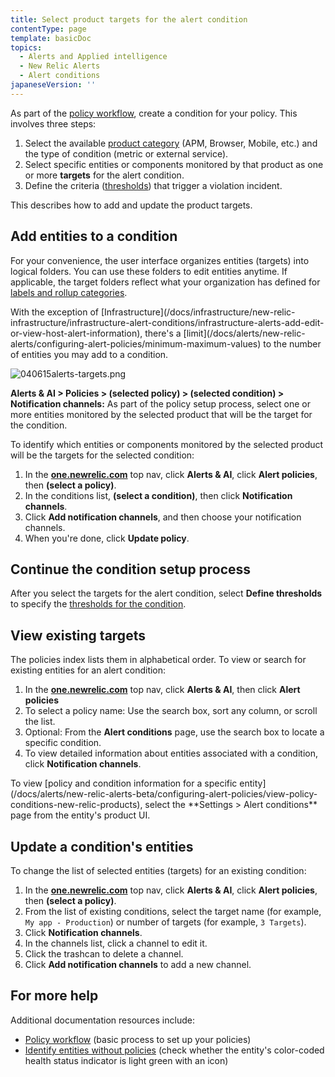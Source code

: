 ```yaml
---
title: Select product targets for the alert condition
contentType: page
template: basicDoc
topics:
  - Alerts and Applied intelligence
  - New Relic Alerts
  - Alert conditions
japaneseVersion: ''
---
```


As part of the [policy workflow](/docs/alerts/new-relic-alerts-beta/configuring-alert-policies/alert-policy-workflow), create a condition for your policy. This involves three steps:

1. Select the available [product category](/docs/alerts/new-relic-alerts-beta/configuring-alert-policies/define-alert-conditions) (APM, Browser, Mobile, etc.) and the type of condition (metric or external service).
2. Select specific entities or components monitored by that product as one or more **targets** for the alert condition.
3. Define the criteria ([thresholds](/docs/alerts/new-relic-alerts-beta/configuring-alert-policies/define-thresholds-trigger-alert)) that trigger a violation incident.

This describes how to add and update the product targets.

## Add entities to a condition

For your convenience, the user interface organizes entities (targets) into logical folders. You can use these folders to edit entities anytime. If applicable, the target folders reflect what your organization has defined for [labels and rollup categories](/docs/apm/new-relic-apm/maintenance/labels-categories-organizing-your-apps-servers).

<Callout variant="important">
  With the exception of [Infrastructure](/docs/infrastructure/new-relic-infrastructure/infrastructure-alert-conditions/infrastructure-alerts-add-edit-or-view-host-alert-information), there's a [limit](/docs/alerts/new-relic-alerts/configuring-alert-policies/minimum-maximum-values) to the number of entities you may add to a condition.
</Callout>

![040615alerts-targets.png](./images/040615alerts-targets_0.png "040615alerts-targets.png")

**Alerts & AI > Policies > (selected policy) > (selected condition) > Notification channels:** As part of the policy setup process, select one or more entities monitored by the selected product that will be the target for the condition.

To identify which entities or components monitored by the selected product will be the targets for the selected condition:

1. In the **[one.newrelic.com](https://one.newrelic.com/ "Link opens in a new window.")** top nav, click **Alerts & AI**, click **Alert policies**, then **(select a policy)**​​​​​​.
2. In the conditions list, **(select a condition)**, then click **Notification channels**.
3. Click **Add notification channels**, and then choose your notification channels.
4. When you're done, click **Update policy**.

## Continue the condition setup process

After you select the targets for the alert condition, select **Define thresholds** to specify the [thresholds for the condition](/docs/alerts/new-relic-alerts-beta/configuring-alert-policies/define-thresholds-trigger-alert).

## View existing targets

The policies index lists them in alphabetical order. To view or search for existing entities for an alert condition:

1. In the **[one.newrelic.com](https://one.newrelic.com/ "Link opens in a new window.")** top nav, click **Alerts & AI**, then click **Alert policies**
2. To select a policy name: Use the search box, sort any column, or scroll the list.
3. Optional: From the **Alert conditions** page, use the search box to locate a specific condition.
4. To view detailed information about entities associated with a condition, click **Notification channels**.

<Callout variant="tip">
  To view [policy and condition information for a specific entity](/docs/alerts/new-relic-alerts-beta/configuring-alert-policies/view-policy-conditions-new-relic-products), select the **Settings > Alert conditions** page from the entity's product UI.
</Callout>

## Update a condition's entities

To change the list of selected entities (targets) for an existing condition:

1. In the **[one.newrelic.com](https://one.newrelic.com/ "Link opens in a new window.")** top nav, click **Alerts & AI**, click **Alert policies**, then **(select a policy)**​​​​​​.
2. From the list of existing conditions, select the target name (for example, `My app - Production`) or number of targets (for example, `3 Targets`).
3. Click **Notification channels**.
4. In the channels list, click a channel to edit it.
5. Click the trashcan to delete a channel.
6. Click **Add notification channels** to add a new channel.

## For more help

Additional documentation resources include:

* [Policy workflow](/docs/alerts/new-relic-alerts-beta/configuring-alert-policies/alert-policy-workflow) (basic process to set up your policies)
* [Identify entities without policies](/docs/alerts/new-relic-alerts/configuring-alert-policies/identify-entities-without-alert-policies) (check whether the entity's color-coded health status indicator is light green with an icon)
